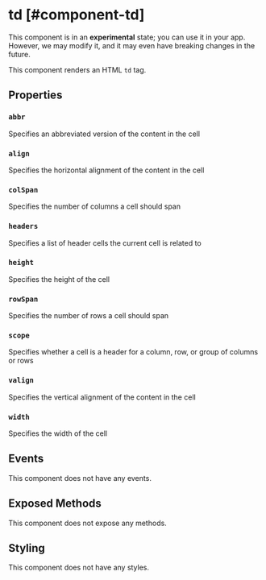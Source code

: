 
# td [#component-td]

<Callout type="warning" emoji="📔">This component is in an **experimental** state; you can use it in your app. However, we may modify it, and it may even have breaking changes in the future.</Callout>

This component renders an HTML `td` tag.



## Properties

### `abbr`

Specifies an abbreviated version of the content in the cell

### `align`

Specifies the horizontal alignment of the content in the cell

### `colSpan`

Specifies the number of columns a cell should span

### `headers`

Specifies a list of header cells the current cell is related to

### `height`

Specifies the height of the cell

### `rowSpan`

Specifies the number of rows a cell should span

### `scope`

Specifies whether a cell is a header for a column, row, or group of columns or rows

### `valign`

Specifies the vertical alignment of the content in the cell

### `width`

Specifies the width of the cell

## Events

This component does not have any events.

## Exposed Methods

This component does not expose any methods.

## Styling

This component does not have any styles.
